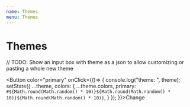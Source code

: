 ```yaml
---
name: Themes
menu: Themes
---
```



# Themes

// TODO: Show an input box with theme as a json to allow customizing or pasting a whole new theme

<Button color="primary" onClick={()=> {
    console.log("theme: ", theme);
    setState({
      ...theme,
      colors: {
        ...theme.colors,
        primary: `#${Math.round(Math.random() * 10)}${Math.round(Math.random() * 10)}${Math.round(Math.random() * 10)}`,
      }
  });
}}>Change</Button>